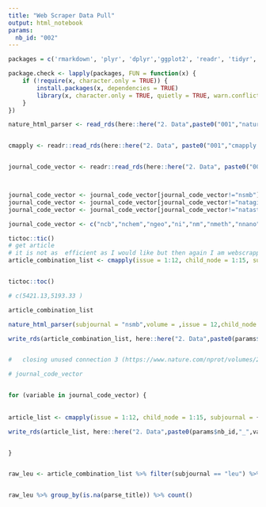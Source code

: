 ```yaml
---
title: "Web Scraper Data Pull"
output: html_notebook
params:
  nb_id: "002"
---
```



```r

packages = c('rmarkdown', 'plyr', 'dplyr','ggplot2', 'readr', 'tidyr', 'stringr',  'knitr', 'sparklyr', 'shiny', 'data.table', 'zoo','fasttime',"twitteR","openssl","httpuv" , 'rvest', 'httr','jsonlite','lubridate', 'twitteR','magrittr')

package.check <- lapply(packages, FUN = function(x) {
    if (!require(x, character.only = TRUE)) {
        install.packages(x, dependencies = TRUE)
        library(x, character.only = TRUE, quietly = TRUE, warn.conflicts = FALSE)
    }
})


```


```r


nature_html_parser <- read_rds(here::here("2. Data",paste0("001","nature_html_parser.rds")))


cmapply <- readr::read_rds(here::here("2. Data", paste0("001","cmapply.rds")))


journal_code_vector <- readr::read_rds(here::here("2. Data", paste0("001","_journal_code_vector.rds")))



journal_code_vector <- journal_code_vector[journal_code_vector!="nsmb"]
journal_code_vector <- journal_code_vector[journal_code_vector!="nataging"]
journal_code_vector <- journal_code_vector[journal_code_vector!="natastron"]

journal_code_vector <- c("ncb","nchem","ngeo","ni","nm","nmeth","nnano","nphoton","nplants")
```






```r
tictoc::tic()
# get article
# it is not as  efficient as I would like but then again I am webscrapping almost 30 years of article titles
article_combination_list <- cmapply(issue = 1:12, child_node = 1:15, subjournal = "natastron",volume = 1:50, FUN=nature_html_parser) 


tictoc::toc()

# c(5421.13,5193.33 )

```


```r
article_combination_list

nature_html_parser(subjournal = "nsmb",volume = ,issue = 12,child_node = 7)


```

```r

write_rds(article_combination_list, here::here("2. Data",paste0(params$nb_id,"_natastron.rds")))


#   closing unused connection 3 (https://www.nature.com/nprot/volumes/27/issues/7) 314 on 9/28

```



```r

# journal_code_vector


for (variable in journal_code_vector) {
  
  
article_list <- cmapply(issue = 1:12, child_node = 1:15, subjournal = {{variable}},volume = 1:50, FUN=nature_html_parser) 

write_rds(article_list, here::here("2. Data",paste0(params$nb_id,"_",variable,".rds")))


}



```



```r


raw_leu <- article_combination_list %>% filter(subjournal == "leu") %>% filter(!is.na(parsed_title))


raw_leu %>% group_by(is.na(parse_title)) %>% count()

```